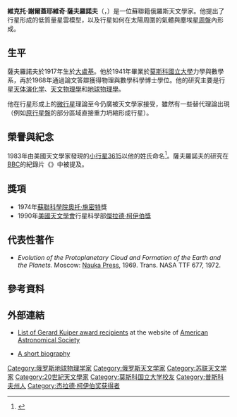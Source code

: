 {{Infobox_Scientist      
| name = 維克托·謝爾蓋耶維奇·薩夫羅諾夫<br>Виктор Сергеевич Сафронов        
| image = 
| caption = 
| birth_date = 1917年10月11日
| birth_place = {{RUS}}[[大盧基|大盧基]]
| death_date = {{death date and age|1999|9|18|1917|10|11}}          
| death_place = {{RUS}}[[莫斯科|莫斯科]]        
| residence =  
| nationality = {{USSR}}<BR>{{RUS}}  
| field = 天文學家、地球物理學家      
| work_institution = 
| alma_mater = [[莫斯科國立大學|莫斯科國立大學]]
| doctoral_advisor =  
| doctoral_students =     
| known_for = [[微行星|微行星]]理論
| prizes = [[蘇聯科學院|蘇聯科學院]][[奧托·施密特|奧托·施密特]]獎<br>[[美國天文學會|美國天文學會]][[傑拉德·柯伊伯獎|傑拉德·柯伊伯獎]]
| religion =      
| footnotes =    
}}
'''維克托·謝爾蓋耶維奇·薩夫羅諾夫'''（{{lang-ru|Виктор Сергеевич Сафронов}}，{{bd|1917年|10月11日|1999年|9月18日|catIdx=С}}）是一位蘇聯籍俄羅斯天文學家。他提出了行星形成的低質量星雲模型，以及行星如何在太陽周圍的氣體與塵埃[[星周盤|星周盤]]內形成。

==生平==
薩夫羅諾夫於1917年生於[[大盧基|大盧基]]。他於1941年畢業於[[莫斯科國立大學|莫斯科國立大學]]力學與數學系，再於1968年通過論文答辯獲得物理與數學科學博士學位。他的研究主要是行星[[天体演化学|天体演化学]]、[[天文物理學|天文物理學]]和[[地球物理學|地球物理學]]。

他在行星形成上的[[微行星|微行星]]理論至今仍廣被天文學家接受，雖然有一些替代理論出現（例如[[原行星盤|原行星盤]]的部分區域直接重力坍縮形成行星）。

==榮譽與紀念==
1983年由美國天文學家{{link-en|愛德華·包威爾|Edward_L._G._Bowell}}發現的[[小行星3615|小行星3615]]以他的姓氏命名<ref>{{cite book | last = Schmadel | first = Lutz D. | coauthors =  | title = Dictionary of Minor Planet Names | edition = 5th | year = 2003 | publisher = Springer Verlag | location = New York | url = http://books.google.com/books?q=3613+kunlun | isbn = 3-540-00238-3 | page = 304 | access-date = 2012-02-18 | archive-date = 2012-11-14 | archive-url = https://web.archive.org/web/20121114003403/http://books.google.com/books?q=3613+kunlun | dead-url = no }}</ref>。薩夫羅諾夫的研究在[[BBC|BBC]]的紀錄片《{{link-en|The Planets (迷你影集)|The_Planets_(miniseries)|The Planets}}》中被提及。

==獎項==
*1974年[[蘇聯科學院|蘇聯科學院]][[奧托·施密特|奧托·施密特]]獎
*1990年[[美國天文學會|美國天文學會]]行星科學部[[傑拉德·柯伊伯獎|傑拉德·柯伊伯獎]]

==代表性著作==
*''Evolution of the Protoplanetary Cloud and Formation of the Earth and the Planets.'' Moscow: [[Nauka|Nauka Press]], 1969. Trans. NASA TTF 677, 1972.

==參考資料==
{{reflist}}

==外部連結==
*[http://dps.aas.org/prizes/kuiper List of Gerard Kuiper award recipients] {{WebCite|url=https://www.webcitation.org/6AckUNHPy?url=http://dps.aas.org/prizes/kuiper |date=20120912134939 |dateformat=iso }} at the website of [[美國天文學會|American Astronomical Society]]
*{{ru icon}} [https://web.archive.org/web/20080529004826/http://www.scgis.ru/russian/cp1251/h_dgggms/2-99/strakhov.htm A short biography]
{{杰拉德·柯伊伯奖获得者}}
{{Authority control}}

{{DEFAULTSORT:Safronov, Viktor}}
[[Category:俄罗斯地球物理学家|Category:俄罗斯地球物理学家]]
[[Category:俄罗斯天文学家|Category:俄罗斯天文学家]]
[[Category:苏联天文学家|Category:苏联天文学家]]
[[Category:20世紀天文學家|Category:20世紀天文學家]]
[[Category:莫斯科国立大学校友|Category:莫斯科国立大学校友]]
[[Category:普斯科夫州人|Category:普斯科夫州人]]
[[Category:杰拉德·柯伊伯奖获得者|Category:杰拉德·柯伊伯奖获得者]]